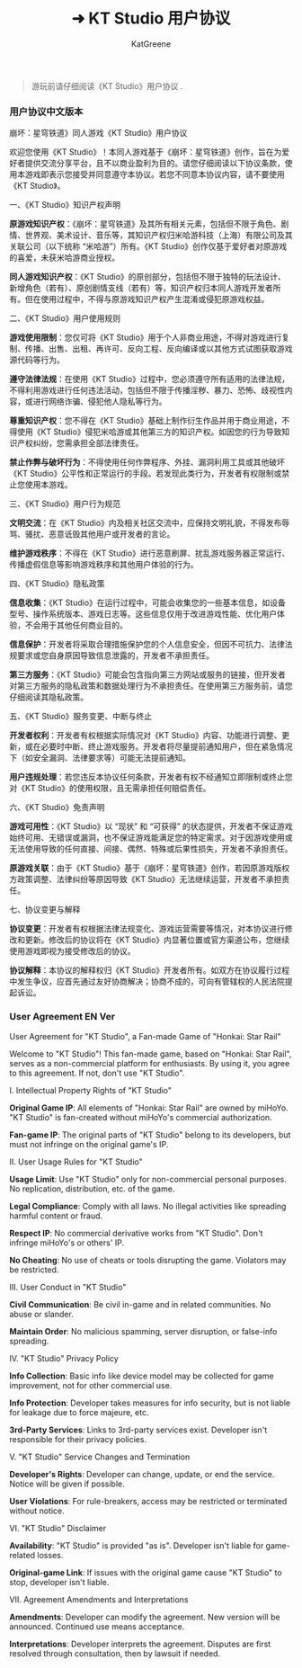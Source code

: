 ﻿---
layout:       post
title:        "➜ KT Studio 用户协议"
author:       "KatGreene"
header-style: text
catalog:      true
tags:
- KT Studio
---

> 游玩前请仔细阅读《KT Studio》用户协议                                                     .

### 用户协议中文版本

崩坏：星穹铁道》同人游戏《KT Studio》用户协议

欢迎您使用《KT Studio》！本同人游戏基于《崩坏：星穹铁道》创作，旨在为爱好者提供交流分享平台，且不以商业盈利为目的。请您仔细阅读以下协议条款，使用本游戏即表示您接受并同意遵守本协议。若您不同意本协议内容，请不要使用《KT Studio》。

一、《KT Studio》知识产权声明

**原游戏知识产权**：《崩坏：星穹铁道》及其所有相关元素，包括但不限于角色、剧情、世界观、美术设计、音乐等，其知识产权归米哈游科技（上海）有限公司及其关联公司（以下统称 “米哈游”）所有。《KT Studio》创作仅基于爱好者对原游戏的喜爱，未获米哈游商业授权。

**同人游戏知识产权**：《KT Studio》的原创部分，包括但不限于独特的玩法设计、新增角色（若有）、原创剧情支线（若有）等，知识产权归本同人游戏开发者所有。但在使用过程中，不得与原游戏知识产权产生混淆或侵犯原游戏权益。

二、《KT Studio》用户使用规则

**游戏使用限制**：您仅可将《KT Studio》用于个人非商业用途，不得对游戏进行复制、传播、出售、出租、再许可、反向工程、反向编译或以其他方式试图获取游戏源代码等行为。

**遵守法律法规**：在使用《KT Studio》过程中，您必须遵守所有适用的法律法规，不得利用游戏进行任何违法活动，包括但不限于传播淫秽、暴力、恐怖、歧视性内容，或进行网络诈骗、侵犯他人隐私等行为。

**尊重知识产权**：您不得在《KT Studio》基础上制作衍生作品并用于商业用途，不得使用《KT Studio》侵犯米哈游或其他第三方的知识产权。如因您的行为导致知识产权纠纷，您需承担全部法律责任。

**禁止作弊与破坏行为**：不得使用任何作弊程序、外挂、漏洞利用工具或其他破坏《KT Studio》公平性和正常运行的手段。若发现此类行为，开发者有权限制或禁止您使用本游戏。

三、《KT Studio》用户行为规范

**文明交流**：在《KT Studio》内及相关社区交流中，应保持文明礼貌，不得发布辱骂、骚扰、恶意诋毁其他用户或开发者的言论。

**维护游戏秩序**：不得在《KT Studio》进行恶意刷屏、扰乱游戏服务器正常运行、传播虚假信息等影响游戏秩序和其他用户体验的行为。

四、《KT Studio》隐私政策

**信息收集**：《KT Studio》在运行过程中，可能会收集您的一些基本信息，如设备型号、操作系统版本、游戏日志等。这些信息仅用于改进游戏性能、优化用户体验，不会用于其他任何商业目的。

**信息保护**：开发者将采取合理措施保护您的个人信息安全，但因不可抗力、法律法规要求或您自身原因导致信息泄露的，开发者不承担责任。

**第三方服务**：《KT Studio》可能会包含指向第三方网站或服务的链接，但开发者对第三方服务的隐私政策和数据处理行为不承担责任。在使用第三方服务前，请您仔细阅读其隐私政策。

五、《KT Studio》服务变更、中断与终止

**开发者权利**：开发者有权根据实际情况对《KT Studio》内容、功能进行调整、更新，或在必要时中断、终止游戏服务。开发者将尽量提前通知用户，但在紧急情况下（如安全漏洞、法律要求等）可能无法提前通知。

**用户违规处理**：若您违反本协议任何条款，开发者有权不经通知立即限制或终止您对《KT Studio》的使用权限，且无需承担任何赔偿责任。

六、《KT Studio》免责声明

**游戏可用性**：《KT Studio》以 “现状” 和 “可获得” 的状态提供，开发者不保证游戏始终可用、无错误或漏洞，也不保证游戏能满足您的特定需求。对于因游戏使用或无法使用导致的任何直接、间接、偶然、特殊或后果性损失，开发者不承担责任。

**原游戏关联**：由于《KT Studio》基于《崩坏：星穹铁道》创作，若因原游戏版权方政策调整、法律纠纷等原因导致《KT Studio》无法继续运营，开发者不承担责任。

七、协议变更与解释

**协议变更**：开发者有权根据法律法规变化、游戏运营需要等情况，对本协议进行修改和更新。修改后的协议将在《KT Studio》内显著位置或官方渠道公布，您继续使用游戏即视为接受修改后的协议。

**协议解释**：本协议的解释权归《KT Studio》开发者所有。如双方在协议履行过程中发生争议，应首先通过友好协商解决；协商不成的，可向有管辖权的人民法院提起诉讼。

### User Agreement EN Ver

User Agreement for "KT Studio", a Fan-made Game of "Honkai: Star Rail"

Welcome to "KT Studio"! This fan-made game, based on "Honkai: Star Rail", serves as a non-commercial platform for enthusiasts. By using it, you agree to this agreement. If not, don't use "KT Studio".

I. Intellectual Property Rights of "KT Studio"

**Original Game IP**: All elements of "Honkai: Star Rail" are owned by miHoYo. "KT Studio" is fan-created without miHoYo's commercial authorization.

**Fan-game IP**: The original parts of "KT Studio" belong to its developers, but must not infringe on the original game's IP.

II. User Usage Rules for "KT Studio"

**Usage Limit**: Use "KT Studio" only for non-commercial personal purposes. No replication, distribution, etc. of the game.

**Legal Compliance**: Comply with all laws. No illegal activities like spreading harmful content or fraud.

**Respect IP**: No commercial derivative works from "KT Studio". Don't infringe miHoYo's or others' IP.

**No Cheating**: No use of cheats or tools disrupting the game. Violators may be restricted.

III. User Conduct in "KT Studio"

**Civil Communication**: Be civil in-game and in related communities. No abuse or slander.

**Maintain Order**: No malicious spamming, server disruption, or false-info spreading.

IV. "KT Studio" Privacy Policy

**Info Collection**: Basic info like device model may be collected for game improvement, not for other commercial use.

**Info Protection**: Developer takes measures for info security, but is not liable for leakage due to force majeure, etc.

**3rd-Party Services**: Links to 3rd-party services exist. Developer isn't responsible for their privacy policies.

V. "KT Studio" Service Changes and Termination

**Developer's Rights**: Developer can change, update, or end the service. Notice will be given if possible.

**User Violations**: For rule-breakers, access may be restricted or terminated without notice.

VI. "KT Studio" Disclaimer

**Availability**: "KT Studio" is provided "as is". Developer isn't liable for game-related losses.

**Original-game Link**: If issues with the original game cause "KT Studio" to stop, developer isn't liable.

VII. Agreement Amendments and Interpretations

**Amendments**: Developer can modify the agreement. New version will be announced. Continued use means acceptance.

**Interpretations**: Developer interprets the agreement. Disputes are first resolved through consultation, then by lawsuit if needed.
